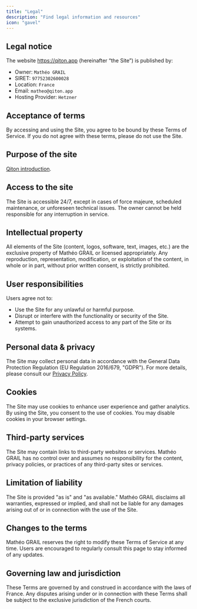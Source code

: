 ```yaml
---
title: "Legal"
description: "Find legal information and resources"
icon: "gavel"
---
```


## Legal notice

The website https://qiton.app (hereinafter “the Site”) is published by:
- Owner: `Mathéo GRAIL`
- SIRET: `97752302600028`
- Location: `France`
- Email: `matheo@qiton.app`
- Hosting Provider: `Hetzner`

## Acceptance of terms

By accessing and using the Site, you agree to be bound by these Terms of Service.
If you do not agree with these terms, please do not use the Site.

## Purpose of the site

[Qiton introduction](/quickstart).

## Access to the site

The Site is accessible 24/7, except in cases of force majeure, scheduled maintenance, or unforeseen technical issues.
The owner cannot be held responsible for any interruption in service.

## Intellectual property

All elements of the Site (content, logos, software, text, images, etc.) are the exclusive property of Mathéo GRAIL or
licensed appropriately.
Any reproduction, representation, modification, or exploitation of the content, in whole or in part, without prior
written consent, is strictly prohibited.

## User responsibilities

Users agree not to:
- Use the Site for any unlawful or harmful purpose.
- Disrupt or interfere with the functionality or security of the Site.
- Attempt to gain unauthorized access to any part of the Site or its systems.

## Personal data & privacy

The Site may collect personal data in accordance with the General Data Protection Regulation
(EU Regulation 2016/679, "GDPR").
For more details, please consult our [Privacy Policy](/miscellaneous/privacy).

## Cookies

The Site may use cookies to enhance user experience and gather analytics.
By using the Site, you consent to the use of cookies.
You may disable cookies in your browser settings.

## Third-party services

The Site may contain links to third-party websites or services.
Mathéo GRAIL has no control over and assumes no responsibility for the content, privacy policies, or practices of any
third-party sites or services.

## Limitation of liability

The Site is provided "as is" and "as available."
Mathéo GRAIL disclaims all warranties, expressed or implied, and shall not be liable for any damages arising out of
or in connection with the use of the Site.

## Changes to the terms

Mathéo GRAIL reserves the right to modify these Terms of Service at any time.
Users are encouraged to regularly consult this page to stay informed of any updates.

## Governing law and jurisdiction

These Terms are governed by and construed in accordance with the laws of France.
Any disputes arising under or in connection with these Terms shall be subject to the exclusive jurisdiction of the
French courts.
